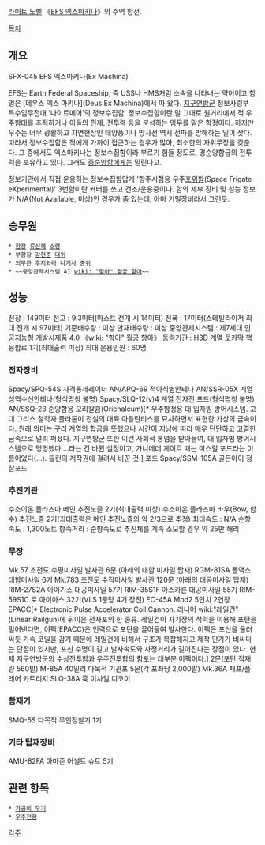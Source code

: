 [[라이트 노벨]] 《[[EFS 엑스마키나]]》의 주역 함선.

[[목차]]
== 개요 ==
SFX-045 EFS 엑스마키나(Ex Machina)

EFS는  Earth Federal Spaceship, 즉 USS나 HMS처럼 소속을 나타내는 약어이고 함명은 [데우스 엑스 마키나](Deus Ex Machina)에서 따 왔다.
[[지구연방군]] 정보사령부 특수임무전대 '나이트메어'의 정보수집함. 정보수집함이란 말 그대로 원거리에서 적 우주함대를 추적하거나 이들의 편제, 전투력 등을 분석하는 임무를 맡은 함정이다. 하지만 우주는 너무 광활하고 자연현상인 태양풍이나 방사선 역시 전파를 방해하는 일이 잦다. 따라서 정보수집함은 적에게 가까이 접근하는 경우가 많아, 최소한의 자위무장을 갖춘다. 그 중에서도 엑스마키나는 정보수집함이라 부르기 힘들 정도로, 경순양함급의 전투력을 보유하고 있다. 그래도 [[중순양함]]에게는 밀린다고.

정보기관에서 직접 운용하는 정보수집함답게 '항주시험용 우주[[호위함]](Space Frigate eXperimental)' 3번함이란 커버를 쓰고 건조/운용중이다. 함의 세부 장비 및 성능 정보가 N/A(Not Available, 미상)인 경우가 좀 있는데, 아마 기밀장비라서 그런듯.

== 승무원 ==
 * [[함장]] [[류신혜]] [[소령]]
 * 부함장 [[강현준]] [[대위]]
 * 의무관 [[후지와라 나기사]] [[중위]]
 * ~~중앙관제시스템 AI [[wiki: "항아" 월궁 항아]]~~

== 성능 ==
전장 : 149미터
전고 : 9.3미터(마스트 전개 시 14미터)
전폭 : 17미터(스테빌라이저 최대 전개 시 97미터)
기준배수량 : 미상
만재배수량 : 미상
중앙관제시스템 : 제7세대 인공지능형 개발시제품 4.0 《[[wiki: "항아" 월궁 항아]]》
동력기관 : H3D 계열 토카막 핵융합로 1기(최대출력 미상)
최대 운용인원 : 60명
=== 전자장비 ===
Spacy/SPQ-54S 사격통제레이더
AN/APQ-69 적아식별안테나
AN/SSR-05X 계열 성역수신안테나(형식명칭 불명)
Spacy/SLQ-12(v)4 계열 전자전 포드(형식명칭 불명)
AN/SSQ-23 순양함용 오리칼큠(Orichalcum)[* 우주함정용 대 입자빔 방어시스템. 고대 그리스 철학자 플라톤이 전설의 대륙 아틀란티스를 묘사하면서 표현한 가상의 금속이다. 원래 의미는 구리 계열의 합금을 뜻했으나 시간이 지남에 따라 매우 단단하고 고결한 금속으로 널리 퍼졌다. 지구연방군 또한 이런 사회적 통념을 받아들여, 대 입자빔 방어시스템으로 명명했다.…라는 건 바뀐 설정이고, 가니메데 게이트 때는 미스릴 포드라는 이름이었다(…). 톨킨의 저작권에 걸려서 바꾼 것.] 포드
Spacy/SSM-105A 골든아이 정찰포드
=== 추진기관 ===
수소이온 플라즈마 메인 추진노즐 2기(최대출력 미상)
수소이온 플라즈마 바우(Bow, 함수) 추진노즐 2기(최대출력은 메인 추진노즐의 약 2/3으로 추정)
최대속도 : N/A
순항속도 : 1,300노트
항속거리 : 순항속도로 추진체를 계속 소모할 경우 약 25만 해리
=== 무장 ===
Mk.57 초전도 수평미사일 발사관 6문 (아래의 대함 미사일 탑재)
RGM-81SA 폴액스 대함미사일 6기
Mk.783 초전도 수직미사일 발사관 120문 (아래의 대공미사일 탑재)
RIM-27S2A 아이기스 대공미사일 57기
RIM-35S1F 아스카론 대공미사일 55기
RIM-59S1C 로 아이아스 32기(VLS 1문당 4기 장전)
EC-45A Mod2 5인치 2연장 EPACC[* Electronic Pulse Accelerator Coil Cannon. 리니어 wiki:"레일건" (Linear Railgun)에 뒤이은 전자포의 한 종류. 레일건이 자기장의 척력을 이용해 포탄을 밀어낸다면, 이팩(EPACC)은 인력으로 포탄을 끌어들여 발사한다. 이팩은 포신을 둘러싸듯 가속 코일을 감기 때문에 레일건에 비해서 구조가 복잡해지고 제작 단가가 비싸다는 단점이 있지만, 포신 수명이 길고 발사속도와 사정거리가 길어진다는 장점이 있다. 현재 지구연방군의 수상전투함과 우주전투함의 함포는 대부분 이팩이다.] 2문(포탄 적재량 560발)
M-85A 40밀리 다목적 기관포 5문(각 포좌당 2,000발)
Mk.36A 채프/플레어 카트리지
SLQ-38A 훅 미사일 디코이
=== 함재기 ===
SMQ-5S 다목적 무인정찰기 1기
=== 기타 탑재장비 ===
AMU-82FA 아마존 어썰트 슈트 5기

== 관련 항목 ==
 * [[가공의 무기]]
 * [[우주전함]]

[[각주]]
